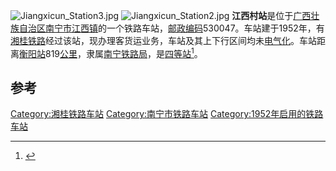 {{noteTA
|1=zh-cn:始发车次; zh-hk:列車班次;
|2=zh-cn:车次; zh-hk:班次;
}}
{{Infobox China railway station 
|车站名称 = 江西村站
|车站名称拼音 = Jiangxicun
|图片=Jiangxicun Station.jpg
|英文名称 = Jiangxicun Railway Station
|车站代码 = 
|车站地址 = [[广西壮族自治区|广西壮族自治区]][[南宁市|南宁市]]
|归属 = [[南宁铁路局|南宁铁路局]]
|车站等级 = [[四等站_(中铁)|四等站]]
|线路 = [[湘桂铁路|湘桂铁路]]、[[南昆铁路|南昆铁路]]
}}
[[File:Jiangxicun_Station3.jpg|thumb]]
[[File:Jiangxicun_Station2.jpg|thumb]]
'''江西村站'''是位于[[广西壮族自治区|广西壮族自治区]][[南宁市|南宁市]][[江西镇|江西镇]]的一个铁路车站，[[邮政编码|邮政编码]]530047。车站建于1952年，有[[湘桂铁路|湘桂铁路]]经过该站，现办理客货运业务，车站及其上下行区间均未[[电气化|电气化]]。车站距离[[衡阳站|衡阳站]]819[[公里|公里]]，隶属[[南宁铁路局|南宁铁路局]]，是[[四等站_(中铁)|四等站]]<ref>{{Cite book|title=中国铁路站名词典|last=孙本祥主编|first=|publisher=北京：[[中国铁道出版社|中国铁道出版社]]|year=2003.04|isbn=7-113-03941-3|location=|pages=480}}</ref>。

==参考==
{{reflist}}
{{start rail box}}
{{s-inop|[[金鸡村站|金鸡村站]]}}
{{s-line|[[湘桂铁路|湘桂铁路]]}}
{{s-inop|[[维罗站|维罗站]]}}
{{end box}}

{{湘桂铁路}}
{{南昆铁路}}

[[Category:湘桂铁路车站|Category:湘桂铁路车站]]
[[Category:南宁市铁路车站|Category:南宁市铁路车站]]
[[Category:1952年启用的铁路车站|Category:1952年启用的铁路车站]]


{{铁路车站小作品}}
{{广西小作品}}